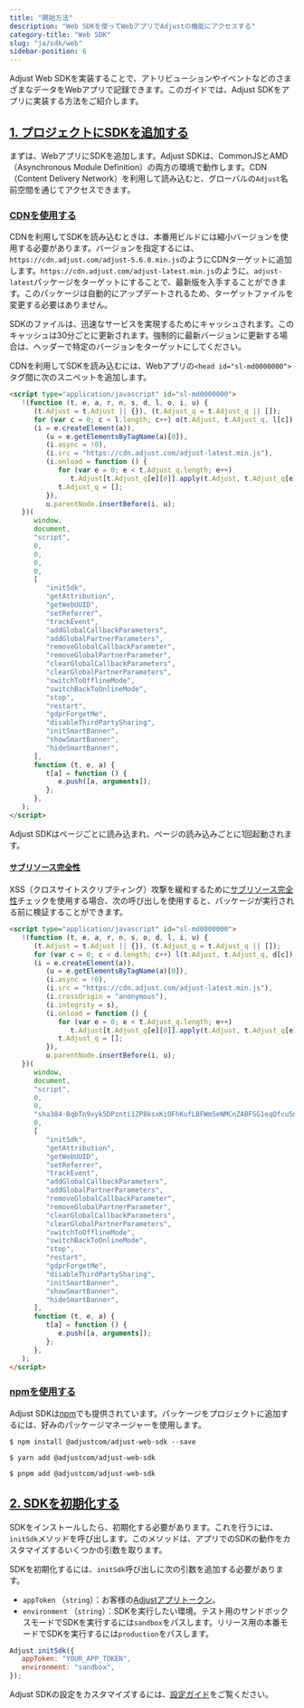 ```yaml
---
title: "開始方法"
description: "Web SDKを使ってWebアプリでAdjustの機能にアクセスする"
category-title: "Web SDK"
slug: "ja/sdk/web"
sidebar-position: 6
---
```


Adjust Web SDKを実装することで、アトリビューションやイベントなどのさまざまなデータをWebアプリで記録できます。このガイドでは、Adjust SDKをアプリに実装する方法をご紹介します。

## [1\. プロジェクトにSDKを追加する](1-add-the-sdk-to-your-project)

まずは、WebアプリにSDKを追加します。Adjust SDKは、CommonJSとAMD（Asynchronous Module Definition）の両方の環境で動作します。CDN（Content Delivery Network）を利用して読み込むと、グローバルの`Adjust`名前空間を通じてアクセスできます。

### [CDNを使用する](using-a-cdn)

CDNを利用してSDKを読み込むときは、本番用ビルドには縮小バージョンを使用する必要があります。バージョンを指定するには、`https://cdn.adjust.com/adjust-5.6.0.min.js`のようにCDNターゲットに追加します。`https://cdn.adjust.com/adjust-latest.min.js`のように、`adjust-latest`パッケージをターゲットにすることで、最新版を入手することができます。このパッケージは自動的にアップデートされるため、ターゲットファイルを変更する必要はありません。

<Callout type="tip">

SDKのファイルは、迅速なサービスを実現するためにキャッシュされます。このキャッシュは30分ごとに更新されます。強制的に最新バージョンに更新する場合は、ヘッダーで特定のバージョンをターゲットにしてください。

</Callout>

CDNを利用してSDKを読み込むには、Webアプリの`<head id="sl-md0000000">`タグ間に次のスニペットを追加します。

```html
<script type="application/javascript" id="sl-md0000000">
   !(function (t, e, a, r, n, s, d, l, o, i, u) {
      (t.Adjust = t.Adjust || {}), (t.Adjust_q = t.Adjust_q || []);
      for (var c = 0; c < l.length; c++) o(t.Adjust, t.Adjust_q, l[c]);
      (i = e.createElement(a)),
         (u = e.getElementsByTagName(a)[0]),
         (i.async = !0),
         (i.src = "https://cdn.adjust.com/adjust-latest.min.js"),
         (i.onload = function () {
            for (var e = 0; e < t.Adjust_q.length; e++)
               t.Adjust[t.Adjust_q[e][0]].apply(t.Adjust, t.Adjust_q[e][1]);
            t.Adjust_q = [];
         }),
         u.parentNode.insertBefore(i, u);
   })(
      window,
      document,
      "script",
      0,
      0,
      0,
      0,
      [
         "initSdk",
         "getAttribution",
         "getWebUUID",
         "setReferrer",
         "trackEvent",
         "addGlobalCallbackParameters",
         "addGlobalPartnerParameters",
         "removeGlobalCallbackParameter",
         "removeGlobalPartnerParameter",
         "clearGlobalCallbackParameters",
         "clearGlobalPartnerParameters",
         "switchToOfflineMode",
         "switchBackToOnlineMode",
         "stop",
         "restart",
         "gdprForgetMe",
         "disableThirdPartySharing",
         "initSmartBanner",
         "showSmartBanner",
         "hideSmartBanner",
      ],
      function (t, e, a) {
         t[a] = function () {
            e.push([a, arguments]);
         };
      },
   );
</script>
```

Adjust SDKはページごとに読み込まれ、ページの読み込みごとに1回起動されます。

#### [サブリソース完全性](subresource-integrity)

XSS（クロスサイトスクリプティング）攻撃を緩和するために[サブリソース完全性](https://developer.mozilla.org/en-US/docs/Web/Security/Subresource_Integrity)チェックを使用する場合、次の呼び出しを使用すると、パッケージが実行される前に検証することができます。

```html
<script type="application/javascript" id="sl-md0000000">
   !(function (t, e, a, r, n, s, o, d, l, i, u) {
      (t.Adjust = t.Adjust || {}), (t.Adjust_q = t.Adjust_q || []);
      for (var c = 0; c < d.length; c++) l(t.Adjust, t.Adjust_q, d[c]);
      (i = e.createElement(a)),
         (u = e.getElementsByTagName(a)[0]),
         (i.async = !0),
         (i.src = "https://cdn.adjust.com/adjust-latest.min.js"),
         (i.crossOrigin = "anonymous"),
         (i.integrity = s),
         (i.onload = function () {
            for (var e = 0; e < t.Adjust_q.length; e++)
               t.Adjust[t.Adjust_q[e][0]].apply(t.Adjust, t.Adjust_q[e][1]);
            t.Adjust_q = [];
         }),
         u.parentNode.insertBefore(i, u);
   })(
      window,
      document,
      "script",
      0,
      0,
      "sha384-BqbTn9xyk5DPznti1ZP8ksxKiOFhKufLBFWm5eNMCnZABFSG1eqQfcu5dsiZJHu5",
      0,
      [
         "initSdk",
         "getAttribution",
         "getWebUUID",
         "setReferrer",
         "trackEvent",
         "addGlobalCallbackParameters",
         "addGlobalPartnerParameters",
         "removeGlobalCallbackParameter",
         "removeGlobalPartnerParameter",
         "clearGlobalCallbackParameters",
         "clearGlobalPartnerParameters",
         "switchToOfflineMode",
         "switchBackToOnlineMode",
         "stop",
         "restart",
         "gdprForgetMe",
         "disableThirdPartySharing",
         "initSmartBanner",
         "showSmartBanner",
         "hideSmartBanner",
      ],
      function (t, e, a) {
         t[a] = function () {
            e.push([a, arguments]);
         };
      },
   );
</script>
```

### [npmを使用する](using-npm)

Adjust SDKは[npm](https://www.npmjs.com/package/@adjustcom/adjust-web-sdk)でも提供されています。パッケージをプロジェクトに追加するには、好みのパッケージマネージャーを使用します。

<Tabs>
<Tab title="NPM" sync="npm">

```console
$ npm install @adjustcom/adjust-web-sdk --save
```

</Tab>
<Tab title="yarn" sync="yarn">

```console
$ yarn add @adjustcom/adjust-web-sdk
```

</Tab>
<Tab title="pnpm" sync="pnpm">

```console
$ pnpm add @adjustcom/adjust-web-sdk
```

</Tab>
</Tabs>

## [2\. SDKを初期化する](2-initialize-the-sdk)

SDKをインストールしたら、初期化する必要があります。これを行うには、`initSdk`メソッドを呼び出します。このメソッドは、アプリでのSDKの動作をカスタマイズするいくつかの引数を取ります。

SDKを初期化するには、`initSdk`呼び出しに次の引数を追加する必要があります。

-  `appToken` （`string`）：お客様の[Adjustアプリトークン](https://help.adjust.com/ja/article/app-token-and-reporting-currency#view-your-app-details)。
-  `environment` （`string`）：SDKを実行したい環境。テスト用のサンドボックスモードでSDKを実行するには`sandbox`をパスします。リリース用の本番モードでSDKを実行するには`production`をパスします。

```js
Adjust.initSdk({
   appToken: "YOUR_APP_TOKEN",
   environment: "sandbox",
});
```

<Callout type="seealso">

Adjust SDKの設定をカスタマイズするには、[設定ガイド](/ja/sdk/web/configuration)をご覧ください。

</Callout>
